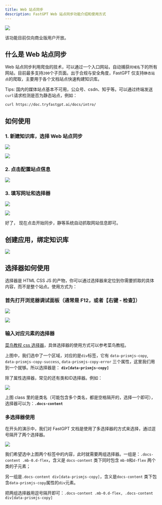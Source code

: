 ```yaml
---
title: Web 站点同步
description: FastGPT Web 站点同步功能介绍和使用方式
---
```


![](/imgs/webSync1.jpg)

该功能目前仅向商业版用户开放。

## 什么是 Web 站点同步

Web 站点同步利用爬虫的技术，可以通过一个入口网站，自动捕获`同域名`下的所有网站，目前最多支持`200`个子页面。出于合规与安全角度，FastGPT 仅支持`静态站点`的爬取，主要用于各个文档站点快速构建知识库。

Tips: 国内的媒体站点基本不可用，公众号、csdn、知乎等。可以通过终端发送`curl`请求检测是否为静态站点，例如：

```bash
curl https://doc.tryfastgpt.ai/docs/intro/
```

## 如何使用

### 1. 新建知识库，选择 Web 站点同步

![](/imgs/webSync2.jpg)

![](/imgs/webSync3.jpg)

### 2. 点击配置站点信息

![](/imgs/webSync4.jpg)

### 3. 填写网址和选择器

![](/imgs/webSync5.jpg)

![](/imgs/webSync5-1.jpg)

好了， 现在点击开始同步，静等系统自动抓取网站信息即可。


## 创建应用，绑定知识库

![](/imgs/webSync6.jpg)

## 选择器如何使用

选择器是 HTML CSS JS 的产物，你可以通过选择器来定位到你需要抓取的具体内容，而不是整个站点。使用方式为：

### 首先打开浏览器调试面板（通常是 F12，或者【右键 - 检查】）

![](/imgs/webSync7.webp)

![](/imgs/webSync8.webp)

### 输入对应元素的选择器

[菜鸟教程 css 选择器](https://www.runoob.com/cssref/css-selectors.html)，具体选择器的使用方式可以参考菜鸟教程。

上图中，我们选中了一个区域，对应的是`div`标签，它有 `data-prismjs-copy`, `data-prismjs-copy-success`, `data-prismjs-copy-error` 三个属性，这里我们用到一个就够。所以选择器是：
**`div[data-prismjs-copy]`**

除了属性选择器，常见的还有类和ID选择器。例如：

![](/imgs/webSync9.webp)

上图 class 里的是类名（可能包含多个类名，都是空格隔开的，选择一个即可），选择器可以为：**`.docs-content`**

### 多选择器使用

在开头的演示中，我们对 FastGPT 文档是使用了多选择器的方式来选择，通过逗号隔开了两个选择器。

![](/imgs/webSync10.webp)

我们希望选中上图两个标签中的内容，此时就需要两组选择器。一组是：`.docs-content .mb-0.d-flex`，含义是 `docs-content` 类下同时包含 `mb-0`和`d-flex` 两个类的子元素；

另一组是`.docs-content div[data-prismjs-copy]`，含义是`docs-content` 类下包含`data-prismjs-copy`属性的`div`元素。

把两组选择器用逗号隔开即可：`.docs-content .mb-0.d-flex, .docs-content div[data-prismjs-copy]`
